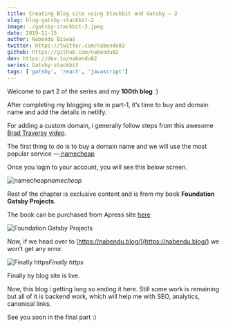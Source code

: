 ```yaml
---
title: Creating Blog site using Stackbit and Gatsby — 2
slug: blog-gatsby-stackbit-2
image: ./gatsby-stackbit-2.jpeg
date: 2019-11-15
author: Nabendu Biswas
twitter: https://twitter.com/nabendu82
github: https://github.com/nabendu82
dev: https://dev.to/nabendu82
series: Gatsby-stackbit
tags: ['gatsby', 'react', 'javascript']
---
```


Welcome to part 2 of the series and my **100th blog** :)

After completing my blogging site in part-1, it’s time to buy and domain name and add the details in netlify.

For adding a custom domain, i generally follow steps from this awesome [Brad Traversy](https://twitter.com/traversymedia) [video](https://www.youtube.com/watch?v=bjVUqvcCnxM&list=PLuOLMA-n-nN9TOxtU11gNLaMZBXxCtvWD&index=19&t=1000s).

The first thing to do is to buy a domain name and we will use the most popular service —[ namecheap](http://www.namecheap.com)

Once you login to your account, you will see this below screen.

![namecheap](https://ik.imagekit.io/thewebdev/Gatsby_Stackbit/2/1_jvqG0aRLKy.png)*namecheap*

Rest of the chapter is exclusive content and is from my book **Foundation Gatsby Projects**.

The book can be purchased from Apress site <a href="https://www.apress.com/in/book/9781484265574" target="_blank" rel="noopener noreferrer">here</a>




<div className={styles.image__small}>

![Foundation Gatsby Projects](https://res.cloudinary.com/dxkxvfo2o/image/upload/v1609570264/Foundation_Gatsby_zilffx.jpg)

</div>

Now, if we head over to [https://nabendu.blog/](https://nabendu.blog/) we won’t get any error.

![Finally https](https://ik.imagekit.io/thewebdev/Gatsby_Stackbit/2/26_JVXUtwgCS.png)*Finally https*

Finally by blog site is live.

Now, this blog i getting long so ending it here. Still some work is remaining but all of it is backend work, which will help me with SEO, analytics, canonical links.

See you soon in the final part :)
